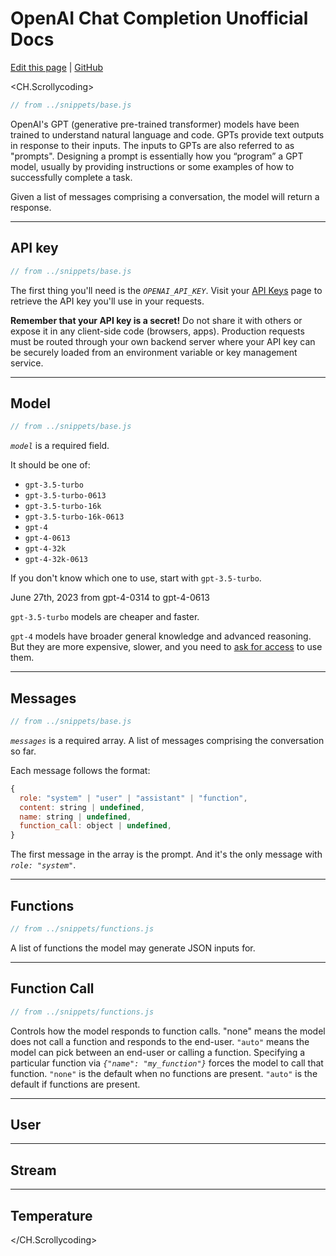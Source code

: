 # OpenAI Chat Completion Unofficial Docs

[Edit this page](https://pr.new/github.com/pomber/gpt-completions-api-docs/edit/main/pages/index.mdx) |
[GitHub](https://github.com/pomber/gpt-completions-api-docs)

<CH.Scrollycoding>

```js
// from ../snippets/base.js
```

OpenAI's GPT (generative pre-trained transformer) models have been trained to understand natural language and code. GPTs provide text outputs in response to their inputs. The inputs to GPTs are also referred to as "prompts". Designing a prompt is essentially how you “program” a GPT model, usually by providing instructions or some examples of how to successfully complete a task.

Given a list of messages comprising a conversation, the model will return a response.

---

## API key

<nav id="api-key" />

```js focus=3
// from ../snippets/base.js
```

The first thing you'll need is the _`OPENAI_API_KEY`_. Visit your [API Keys](https://platform.openai.com/account/api-keys) page to retrieve the API key you'll use in your requests.

**Remember that your API key is a secret!** Do not share it with others or expose it in any client-side code (browsers, apps). Production requests must be routed through your own backend server where your API key can be securely loaded from an environment variable or key management service.

---

## Model

<nav id="model" />

```js focus=7 mark=7[10:24]
// from ../snippets/base.js
```

_`model`_ is a required field.

It should be one of:

- `gpt-3.5-turbo`
- `gpt-3.5-turbo-0613`
- `gpt-3.5-turbo-16k`
- `gpt-3.5-turbo-16k-0613`
- `gpt-4`
- `gpt-4-0613`
- `gpt-4-32k`
- `gpt-4-32k-0613`

If you don't know which one to use, start with `gpt-3.5-turbo`.

June 27th, 2023 from gpt-4-0314 to gpt-4-0613

`gpt-3.5-turbo` models are cheaper and faster.

`gpt-4` models have broader general knowledge and advanced reasoning. But they are more expensive, slower, and you need to [ask for access](https://openai.com/waitlist/gpt-4-api) to use them.

---

## Messages

<nav id="messages" />

```js focus=8:11
// from ../snippets/base.js
```

_`messages`_ is a required array. A list of messages comprising the conversation so far.

Each message follows the format:

```js
{
  role: "system" | "user" | "assistant" | "function",
  content: string | undefined,
  name: string | undefined,
  function_call: object | undefined,
}
```

The first message in the array is the prompt. And it's the only message with _`role: "system"`_.

---

## Functions

<nav id="functions" />

```js focus=12:28
// from ../snippets/functions.js
```

A list of functions the model may generate JSON inputs for.

---

## Function Call

<nav id="function-call" />

```js focus=29
// from ../snippets/functions.js
```

Controls how the model responds to function calls. "none" means the model does not call a function and responds to the end-user. `"auto"` means the model can pick between an end-user or calling a function. Specifying a particular function via _`{"name": "my_function"}`_ forces the model to call that function. `"none"` is the default when no functions are present. `"auto"` is the default if functions are present.

---

## User

<nav id="user" />

---

## Stream

<nav id="stream" />

---

## Temperature

<nav id="temperature" />

</CH.Scrollycoding>
